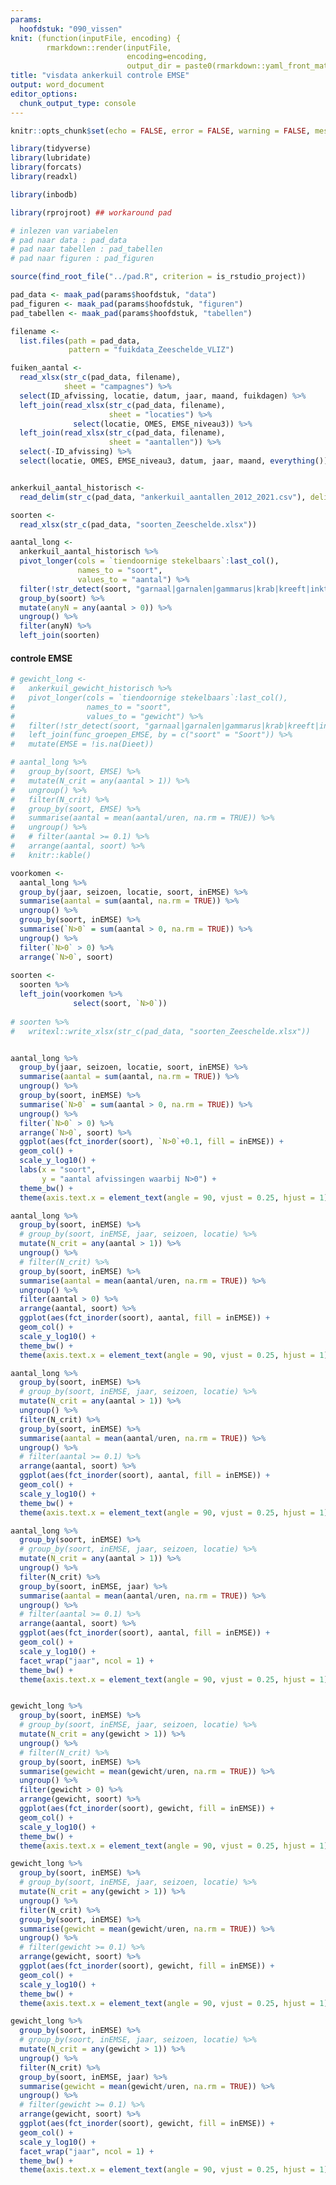 ```yaml
---
params:
  hoofdstuk: "090_vissen"
knit: (function(inputFile, encoding) {
        rmarkdown::render(inputFile,
                          encoding=encoding,
                          output_dir = paste0(rmarkdown::yaml_front_matter(inputFile)$params$hoofdstuk, "/output"))})
title: "visdata ankerkuil controle EMSE"
output: word_document
editor_options: 
  chunk_output_type: console
---
```


```r

knitr::opts_chunk$set(echo = FALSE, error = FALSE, warning = FALSE, message = FALSE, cache = FALSE)

```

```r

library(tidyverse)
library(lubridate)
library(forcats)
library(readxl)

library(inbodb)

library(rprojroot) ## workaround pad

```

```r

# inlezen van variabelen
# pad naar data : pad_data
# pad naar tabellen : pad_tabellen
# pad naar figuren : pad_figuren

source(find_root_file("../pad.R", criterion = is_rstudio_project))

pad_data <- maak_pad(params$hoofdstuk, "data")
pad_figuren <- maak_pad(params$hoofdstuk, "figuren")
pad_tabellen <- maak_pad(params$hoofdstuk, "tabellen")

```


```r

filename <- 
  list.files(path = pad_data,
             pattern = "fuikdata_Zeeschelde_VLIZ")

fuiken_aantal <- 
  read_xlsx(str_c(pad_data, filename),
            sheet = "campagnes") %>% 
  select(ID_afvissing, locatie, datum, jaar, maand, fuikdagen) %>% 
  left_join(read_xlsx(str_c(pad_data, filename),
                      sheet = "locaties") %>% 
              select(locatie, OMES, EMSE_niveau3)) %>% 
  left_join(read_xlsx(str_c(pad_data, filename),
                      sheet = "aantallen")) %>% 
  select(-ID_afvissing) %>% 
  select(locatie, OMES, EMSE_niveau3, datum, jaar, maand, everything())


ankerkuil_aantal_historisch <- 
  read_delim(str_c(pad_data, "ankerkuil_aantallen_2012_2021.csv"), delim = ";")

soorten <- 
  read_xlsx(str_c(pad_data, "soorten_Zeeschelde.xlsx"))

aantal_long <-
  ankerkuil_aantal_historisch %>%
  pivot_longer(cols = `tiendoornige stekelbaars`:last_col(),
               names_to = "soort",
               values_to = "aantal") %>%
  filter(!str_detect(soort, "garnaal|garnalen|gammarus|krab|kreeft|inktvis|octopus|zeekat")) %>%
  group_by(soort) %>% 
  mutate(anyN = any(aantal > 0)) %>% 
  ungroup() %>% 
  filter(anyN) %>% 
  left_join(soorten)

```


#### controle EMSE

```r


# gewicht_long <-
#   ankerkuil_gewicht_historisch %>%
#   pivot_longer(cols = `tiendoornige stekelbaars`:last_col(),
#                names_to = "soort",
#                values_to = "gewicht") %>%
#   filter(!str_detect(soort, "garnaal|garnalen|gammarus|krab|kreeft|inktvis|octopus|zeekat")) %>%
#   left_join(func_groepen_EMSE, by = c("soort" = "Soort")) %>%
#   mutate(EMSE = !is.na(Dieet))

# aantal_long %>%
#   group_by(soort, EMSE) %>%
#   mutate(N_crit = any(aantal > 1)) %>%
#   ungroup() %>%
#   filter(N_crit) %>%
#   group_by(soort, EMSE) %>%
#   summarise(aantal = mean(aantal/uren, na.rm = TRUE)) %>%
#   ungroup() %>%
#   # filter(aantal >= 0.1) %>%
#   arrange(aantal, soort) %>%
#   knitr::kable()

voorkomen <-
  aantal_long %>%
  group_by(jaar, seizoen, locatie, soort, inEMSE) %>%
  summarise(aantal = sum(aantal, na.rm = TRUE)) %>%
  ungroup() %>%
  group_by(soort, inEMSE) %>%
  summarise(`N>0` = sum(aantal > 0, na.rm = TRUE)) %>%
  ungroup() %>%
  filter(`N>0` > 0) %>%
  arrange(`N>0`, soort)
  
soorten <- 
  soorten %>% 
  left_join(voorkomen %>% 
              select(soort, `N>0`))
  
# soorten %>% 
#   writexl::write_xlsx(str_c(pad_data, "soorten_Zeeschelde.xlsx"))


aantal_long %>%
  group_by(jaar, seizoen, locatie, soort, inEMSE) %>%
  summarise(aantal = sum(aantal, na.rm = TRUE)) %>%
  ungroup() %>%
  group_by(soort, inEMSE) %>%
  summarise(`N>0` = sum(aantal > 0, na.rm = TRUE)) %>%
  ungroup() %>%
  filter(`N>0` > 0) %>%
  arrange(`N>0`, soort) %>%
  ggplot(aes(fct_inorder(soort), `N>0`+0.1, fill = inEMSE)) +
  geom_col() +
  scale_y_log10() +
  labs(x = "soort",
       y = "aantal afvissingen waarbij N>0") +
  theme_bw() +
  theme(axis.text.x = element_text(angle = 90, vjust = 0.25, hjust = 1))

aantal_long %>%
  group_by(soort, inEMSE) %>%
  # group_by(soort, inEMSE, jaar, seizoen, locatie) %>%
  mutate(N_crit = any(aantal > 1)) %>%
  ungroup() %>%
  # filter(N_crit) %>%
  group_by(soort, inEMSE) %>%
  summarise(aantal = mean(aantal/uren, na.rm = TRUE)) %>%
  ungroup() %>%
  filter(aantal > 0) %>%
  arrange(aantal, soort) %>%
  ggplot(aes(fct_inorder(soort), aantal, fill = inEMSE)) +
  geom_col() +
  scale_y_log10() +
  theme_bw() +
  theme(axis.text.x = element_text(angle = 90, vjust = 0.25, hjust = 1))

aantal_long %>%
  group_by(soort, inEMSE) %>%
  # group_by(soort, inEMSE, jaar, seizoen, locatie) %>%
  mutate(N_crit = any(aantal > 1)) %>%
  ungroup() %>%
  filter(N_crit) %>%
  group_by(soort, inEMSE) %>%
  summarise(aantal = mean(aantal/uren, na.rm = TRUE)) %>%
  ungroup() %>%
  # filter(aantal >= 0.1) %>%
  arrange(aantal, soort) %>%
  ggplot(aes(fct_inorder(soort), aantal, fill = inEMSE)) +
  geom_col() +
  scale_y_log10() +
  theme_bw() +
  theme(axis.text.x = element_text(angle = 90, vjust = 0.25, hjust = 1))

aantal_long %>%
  group_by(soort, inEMSE) %>%
  # group_by(soort, inEMSE, jaar, seizoen, locatie) %>%
  mutate(N_crit = any(aantal > 1)) %>%
  ungroup() %>%
  filter(N_crit) %>%
  group_by(soort, inEMSE, jaar) %>%
  summarise(aantal = mean(aantal/uren, na.rm = TRUE)) %>%
  ungroup() %>%
  # filter(aantal >= 0.1) %>%
  arrange(aantal, soort) %>%
  ggplot(aes(fct_inorder(soort), aantal, fill = inEMSE)) +
  geom_col() +
  scale_y_log10() +
  facet_wrap("jaar", ncol = 1) +
  theme_bw() +
  theme(axis.text.x = element_text(angle = 90, vjust = 0.25, hjust = 1))


gewicht_long %>%
  group_by(soort, inEMSE) %>%
  # group_by(soort, inEMSE, jaar, seizoen, locatie) %>%
  mutate(N_crit = any(gewicht > 1)) %>%
  ungroup() %>%
  # filter(N_crit) %>%
  group_by(soort, inEMSE) %>%
  summarise(gewicht = mean(gewicht/uren, na.rm = TRUE)) %>%
  ungroup() %>%
  filter(gewicht > 0) %>%
  arrange(gewicht, soort) %>%
  ggplot(aes(fct_inorder(soort), gewicht, fill = inEMSE)) +
  geom_col() +
  scale_y_log10() +
  theme_bw() +
  theme(axis.text.x = element_text(angle = 90, vjust = 0.25, hjust = 1))

gewicht_long %>%
  group_by(soort, inEMSE) %>%
  # group_by(soort, inEMSE, jaar, seizoen, locatie) %>%
  mutate(N_crit = any(gewicht > 1)) %>%
  ungroup() %>%
  filter(N_crit) %>%
  group_by(soort, inEMSE) %>%
  summarise(gewicht = mean(gewicht/uren, na.rm = TRUE)) %>%
  ungroup() %>%
  # filter(gewicht >= 0.1) %>%
  arrange(gewicht, soort) %>%
  ggplot(aes(fct_inorder(soort), gewicht, fill = inEMSE)) +
  geom_col() +
  scale_y_log10() +
  theme_bw() +
  theme(axis.text.x = element_text(angle = 90, vjust = 0.25, hjust = 1))

gewicht_long %>%
  group_by(soort, inEMSE) %>%
  # group_by(soort, inEMSE, jaar, seizoen, locatie) %>%
  mutate(N_crit = any(gewicht > 1)) %>%
  ungroup() %>%
  filter(N_crit) %>%
  group_by(soort, inEMSE, jaar) %>%
  summarise(gewicht = mean(gewicht/uren, na.rm = TRUE)) %>%
  ungroup() %>%
  # filter(gewicht >= 0.1) %>%
  arrange(gewicht, soort) %>%
  ggplot(aes(fct_inorder(soort), gewicht, fill = inEMSE)) +
  geom_col() +
  scale_y_log10() +
  facet_wrap("jaar", ncol = 1) +
  theme_bw() +
  theme(axis.text.x = element_text(angle = 90, vjust = 0.25, hjust = 1))

```


